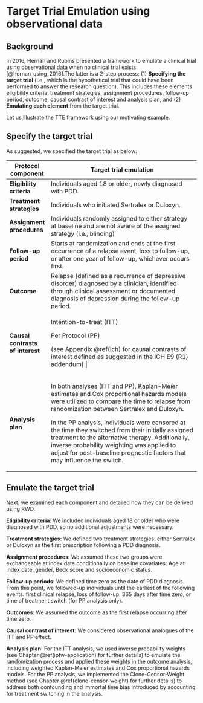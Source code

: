 # Target Trial Emulation using observational data {#target-trial-emulation}

## Background

In 2016, Hernán and Rubins presented a framework to emulate a clinical trial using observational data when no clinical trial exists [@hernan_using_2016].The latter is a 2-step process: (1) **Specifying the target trial** (i.e., which is the hypothetical trial that could have been performed to answer the research question). This includes these elements eligibility criteria, treatment strategies, assignment procedures, follow-up period, outcome, causal contrast of interest and analysis plan, and (2) **Emulating each element** from the target trial.

Let us illustrate the TTE framework using our motivating example.

## Specify the target trial

As suggested, we specified the target trial as below:

+----------------------------------+-----------------------------------------------------------------------------------------------------------------------------------------------------------------------------------------------------------------------------------------------------------------------------------+
| Protocol component               | Target trial emulation                                                                                                                                                                                                                                                            |
+==================================+===================================================================================================================================================================================================================================================================================+
| **Eligibility criteria**         | Individuals aged 18 or older, newly diagnosed with PDD.                                                                                                                                                                                                                           |
+----------------------------------+-----------------------------------------------------------------------------------------------------------------------------------------------------------------------------------------------------------------------------------------------------------------------------------+
| **Treatment strategies**         | Individuals who initiated Sertralex or Duloxyn.                                                                                                                                                                                                                                   |
+----------------------------------+-----------------------------------------------------------------------------------------------------------------------------------------------------------------------------------------------------------------------------------------------------------------------------------+
| **Assignment procedures**        | Individuals randomly assigned to either strategy at baseline and are not aware of the assigned strategy (i.e., blinding)                                                                                                                                                          |
+----------------------------------+-----------------------------------------------------------------------------------------------------------------------------------------------------------------------------------------------------------------------------------------------------------------------------------+
| **Follow-up period**             | Starts at randomization and ends at the first occurrence of a relapse event, loss to follow-up, or after one year of follow-up, whichever occurs first.                                                                                                                           |
+----------------------------------+-----------------------------------------------------------------------------------------------------------------------------------------------------------------------------------------------------------------------------------------------------------------------------------+
| **Outcome**                      | Relapse (defined as a recurrence of depressive disorder) diagnosed by a clinician, identified through clinical assessment or documented diagnosis of depression during the follow-up period.                                                                                      |
+----------------------------------+-----------------------------------------------------------------------------------------------------------------------------------------------------------------------------------------------------------------------------------------------------------------------------------+
| **Causal contrasts of interest** | Intention-to-treat (ITT)                                                                                                                                                                                                                                                          |
|                                  |                                                                                                                                                                                                                                                                                   |
|                                  | Per Protocol (PP)                                                                                                                                                                                                                                                                 |
|                                  |                                                                                                                                                                                                                                                                                   |
|                                  | (see Appendix \@ref(ich) for causal contrasts of interest defined as suggested in the ICH E9 (R1) addendum)                                                                                                                                                              |
+----------------------------------+-----------------------------------------------------------------------------------------------------------------------------------------------------------------------------------------------------------------------------------------------------------------------------------+
| **Analysis plan**                | In both analyses (ITT and PP), Kaplan-Meier estimates and Cox proportional hazards models were utilized to compare the time to relapse from randomization between Sertralex and Duloxyn.                                                                                          |
|                                  |                                                                                                                                                                                                                                                                                   |
|                                  | In the PP analysis, individuals were censored at the time they switched from their initially assigned treatment to the alternative therapy. Additionally, inverse probability weighting was applied to adjust for post-baseline prognostic factors that may influence the switch. |
+----------------------------------+-----------------------------------------------------------------------------------------------------------------------------------------------------------------------------------------------------------------------------------------------------------------------------------+

## Emulate the target trial

Next, we examined each component and detailed how they can be derived using RWD.

**Eligibility criteria**: We included individuals aged 18 or older who were diagnosed with PDD, so no additional adjustments were necessary.

**Treatment strategies**: We defined two treatment strategies: either Sertralex or Duloxyn as the first prescription following a PDD diagnosis.

**Assignment procedures**: We assumed these two groups were exchangeable at index date conditionally on baseline covariates: Age at index date, gender, Beck score and socioeconomic status.

**Follow-up periods**: We defined time zero as the date of PDD diagnosis. From this point, we followed-up individuals until the earliest of the following events: first clinical relapse, loss of follow-up, 365 days after time zero, or time of treatment switch (for PP analysis only).

**Outcomes**: We assumed the outcome as the first relapse occurring after time zero.

**Causal contrast of interest**: We considered observational analogues of the ITT and PP effect.

**Analysis plan**: For the ITT analysis, we used inverse probability weights (see Chapter \@ref(iptw-application) for further details) to emulate the randomization process and applied these weights in the outcome analysis, including weighted Kaplan-Meier estimates and Cox proportional hazards models. For the PP analysis, we implemented the Clone-Censor-Weight method (see Chapter \@ref(clone-censor-weight) for further details) to address both confounding and immortal time bias introduced by accounting for treatment switching in the analysis.
